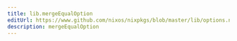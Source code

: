 ```yaml
---
title: lib.mergeEqualOption
editUrl: https://www.github.com/nixos/nixpkgs/blob/master/lib/options.nix#L228C22
description: mergeEqualOption
---
```




<LinkCard
    title="Contribute Now!"
    description="API Documentation is done in our source code"
    href="https://www.github.com/nixos/nixpkgs/blob/master/lib/options.nix#L228C22"
/>

